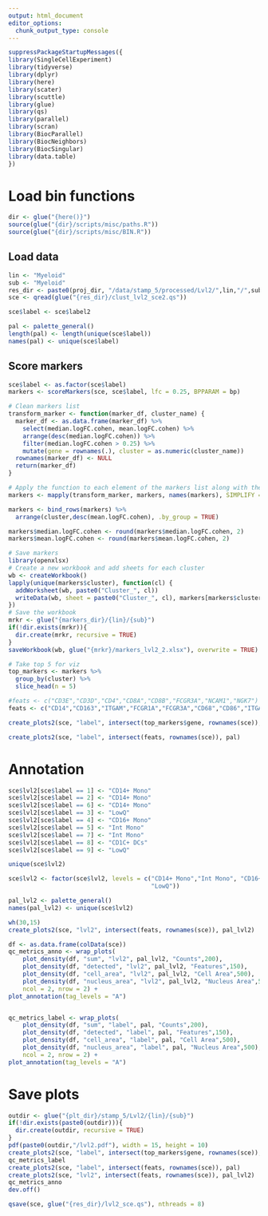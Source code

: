 ```yaml
---
output: html_document
editor_options: 
  chunk_output_type: console
---
```

```r
suppressPackageStartupMessages({
library(SingleCellExperiment)
library(tidyverse)
library(dplyr)
library(here)
library(scater)
library(scuttle)
library(glue)
library(qs)
library(parallel)
library(scran)
library(BiocParallel)
library(BiocNeighbors)
library(BiocSingular)
library(data.table)
})
```

# Load bin functions
```r
dir <- glue("{here()}")
source(glue("{dir}/scripts/misc/paths.R"))
source(glue("{dir}/scripts/misc/BIN.R"))
```

## Load data
```r
lin <- "Myeloid"
sub <- "Myeloid"
res_dir <- paste0(proj_dir, "/data/stamp_5/processed/Lvl2/",lin,"/",sub)
sce <- qread(glue("{res_dir}/clust_lvl2_sce2.qs"))
```

```r
sce$label <- sce$label2
```

```r
pal <- palette_general()
length(pal) <- length(unique(sce$label))
names(pal) <- unique(sce$label)
```

## Score markers
```r
sce$label <- as.factor(sce$label)
markers <- scoreMarkers(sce, sce$label, lfc = 0.25, BPPARAM = bp)
```

```r
# Clean markers list
transform_marker <- function(marker_df, cluster_name) {
  marker_df <- as.data.frame(marker_df) %>%
    select(median.logFC.cohen, mean.logFC.cohen) %>%
    arrange(desc(median.logFC.cohen)) %>%
    filter(median.logFC.cohen > 0.25) %>%
    mutate(gene = rownames(.), cluster = as.numeric(cluster_name))
  rownames(marker_df) <- NULL
  return(marker_df)
}

# Apply the function to each element of the markers list along with their names
markers <- mapply(transform_marker, markers, names(markers), SIMPLIFY = FALSE)

markers <- bind_rows(markers) %>%
  arrange(cluster,desc(mean.logFC.cohen), .by_group = TRUE) 

markers$median.logFC.cohen <- round(markers$median.logFC.cohen, 2)
markers$mean.logFC.cohen <- round(markers$mean.logFC.cohen, 2)
```

```r
# Save markers
library(openxlsx)
# Create a new workbook and add sheets for each cluster
wb <- createWorkbook()
lapply(unique(markers$cluster), function(cl) {
  addWorksheet(wb, paste0("Cluster_", cl))
  writeData(wb, sheet = paste0("Cluster_", cl), markers[markers$cluster == cl, ])
})
# Save the workbook
mrkr <- glue("{markers_dir}/{lin}/{sub}")
if(!dir.exists(mrkr)){
  dir.create(mrkr, recursive = TRUE)
}
saveWorkbook(wb, glue("{mrkr}/markers_lvl2_2.xlsx"), overwrite = TRUE)
```

```r
# Take top 5 for viz
top_markers <- markers %>%
  group_by(cluster) %>%
  slice_head(n = 5)
```


```r
#feats <- c("CD3E","CD3D","CD4","CD8A","CD8B","FCGR3A","NCAM1","NGK7")
feats <- c("CD14","CD163","ITGAM","FCGR1A","FCGR3A","CD68","CD86","ITGAX","CD86","CD1C","ARG1")
```

```r
create_plots2(sce, "label", intersect(top_markers$gene, rownames(sce)), pal)
```

```r
create_plots2(sce, "label", intersect(feats, rownames(sce)), pal)
```

# Annotation
```r
sce$lvl2[sce$label == 1] <- "CD14+ Mono"
sce$lvl2[sce$label == 2] <- "CD14+ Mono"
sce$lvl2[sce$label == 6] <- "CD14+ Mono"
sce$lvl2[sce$label == 3] <- "LowQ"
sce$lvl2[sce$label == 4] <- "CD16+ Mono"
sce$lvl2[sce$label == 5] <- "Int Mono"
sce$lvl2[sce$label == 7] <- "Int Mono"
sce$lvl2[sce$label == 8] <- "CD1C+ DCs"
sce$lvl2[sce$label == 9] <- "LowQ"
```

```r
unique(sce$lvl2)
```


```r
sce$lvl2 <- factor(sce$lvl2, levels = c("CD14+ Mono","Int Mono", "CD16+ Mono", "CD1C+ DCs",
                                        "LowQ"))
```

```r
pal_lvl2 <- palette_general()
names(pal_lvl2) <- unique(sce$lvl2)
```

```r
wh(30,15)
create_plots2(sce, "lvl2", intersect(feats, rownames(sce)), pal_lvl2)
```

```r
df <- as.data.frame(colData(sce))
qc_metrics_anno <- wrap_plots(
    plot_density(df, "sum", "lvl2", pal_lvl2, "Counts",200),
    plot_density(df, "detected", "lvl2", pal_lvl2, "Features",150),
    plot_density(df, "cell_area", "lvl2", pal_lvl2, "Cell Area",500),
    plot_density(df, "nucleus_area", "lvl2", pal_lvl2, "Nucleus Area",500),
    ncol = 2, nrow = 2) +
plot_annotation(tag_levels = "A")


qc_metrics_label <- wrap_plots(
    plot_density(df, "sum", "label", pal, "Counts",200),
    plot_density(df, "detected", "label", pal, "Features",150),
    plot_density(df, "cell_area", "label", pal, "Cell Area",500),
    plot_density(df, "nucleus_area", "label", pal, "Nucleus Area",500),
    ncol = 2, nrow = 2) +
plot_annotation(tag_levels = "A")
```


# Save plots
```r
outdir <- glue("{plt_dir}/stamp_5/Lvl2/{lin}/{sub}")
if(!dir.exists(paste0(outdir))){
  dir.create(outdir, recursive = TRUE)
}
pdf(paste0(outdir,"/lvl2.pdf"), width = 15, height = 10)
create_plots2(sce, "label", intersect(top_markers$gene, rownames(sce)), pal)
qc_metrics_label
create_plots2(sce, "label", intersect(feats, rownames(sce)), pal)
create_plots2(sce, "lvl2", intersect(feats, rownames(sce)), pal_lvl2)
qc_metrics_anno
dev.off()
```


```r
qsave(sce, glue("{res_dir}/lvl2_sce.qs"), nthreads = 8)
```
